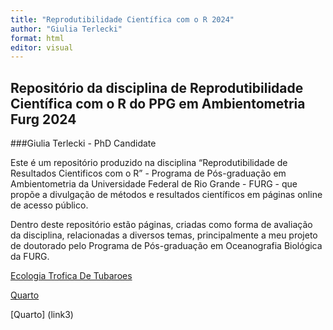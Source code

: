 ```yaml
---
title: "Reprodutibilidade Científica com o R 2024"
author: "Giulia Terlecki"
format: html
editor: visual
---
```


## Repositório da disciplina de Reprodutibilidade Científica com o R do PPG em Ambientometria Furg 2024

###Giulia Terlecki - PhD Candidate

Este é um repositório produzido na disciplina "Reprodutibilidade de Resultados Cientificos com o R" - Programa de Pós-graduação em Ambientometria da Universidade Federal de Rio Grande - FURG - que propõe a divulgação de métodos e resultados científicos em páginas online de acesso público.

Dentro deste repositório estão páginas, criadas como forma de avaliação da disciplina, relacionadas a diversos temas, principalmente a meu projeto de doutorado pelo Programa de Pós-graduação em Oceanografia Biológica da FURG.

[Ecologia Trofica De Tubaroes](pagina1_EcologiaTroficaDeTubaroes.html)

[Quarto](www.google.com)

\[Quarto\] (link3)

